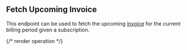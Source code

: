 ## Fetch Upcoming Invoice

This endpoint can be used to fetch the upcoming [invoice](../guides/concepts#invoice) for the current billing
period given a subscription.

{/* render operation */}
